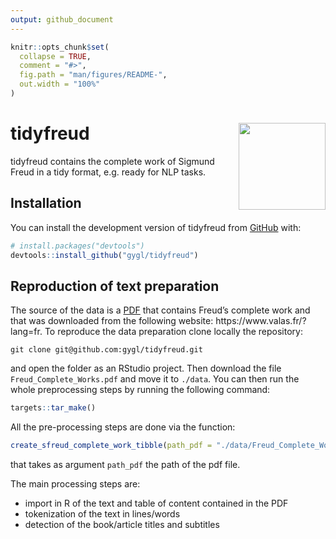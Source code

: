 ```yaml
---
output: github_document
---
```


```r
knitr::opts_chunk$set(
  collapse = TRUE,
  comment = "#>",
  fig.path = "man/figures/README-",
  out.width = "100%"
)
```

# tidyfreud <img src="man/figures/logo.png" align="right" height="139" alt="" />

tidyfreud contains the complete work of Sigmund Freud in a tidy format, e.g. ready for NLP tasks.

## Installation

You can install the development version of tidyfreud from [GitHub](https://github.com/) with:

``` r
# install.packages("devtools")
devtools::install_github("gygl/tidyfreud")
```

## Reproduction of text preparation

The source of the data is a [PDF](https://www.valas.fr/IMG/pdf/Freud_Complete_Works.pdf) that contains Freud's complete work and that was downloaded from the following website: https://www.valas.fr/?lang=fr.
To reproduce the data preparation clone locally the repository:

`git clone git@github.com:gygl/tidyfreud.git`

and open the folder as an RStudio project. Then download the file `Freud_Complete_Works.pdf` and move it to `./data`. You can then run the whole preprocessing steps by running the following command:


```r
targets::tar_make()
```

All the pre-processing steps are done via the function:

```r
create_sfreud_complete_work_tibble(path_pdf = "./data/Freud_Complete_Works.pdf")
```

that takes as argument `path_pdf` the path of the pdf file.

The main processing steps are:

* import in R of the text and table of content contained in the PDF 
* tokenization of the text in lines/words
* detection of the book/article titles and subtitles
